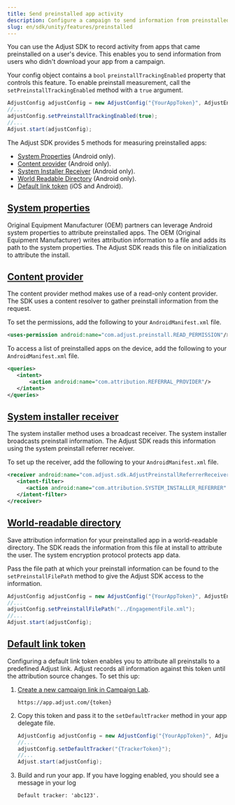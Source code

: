 ```yaml
---
title: Send preinstalled app activity
description: Configure a campaign to send information from preinstalled apps.
slug: en/sdk/unity/features/preinstalled
---
```


You can use the Adjust SDK to record activity from apps that came preinstalled on a user's device. This enables you to send information from users who didn't download your app from a campaign.

Your config object contains a `bool` `preinstallTrackingEnabled` property that controls this feature. To enable preinstall measurement, call the `setPreinstallTrackingEnabled` method with a `true` argument.

```cs
AdjustConfig adjustConfig = new AdjustConfig("{YourAppToken}", AdjustEnvironment.Sandbox, true);
//...
adjustConfig.setPreinstallTrackingEnabled(true);
//...
Adjust.start(adjustConfig);
```

The Adjust SDK provides 5 methods for measuring preinstalled apps:

-  [System Properties](#system-properties) (Android only).
-  [Content provider](#content-provider) (Android only).
-  [System Installer Receiver](#system-installer-receiver) (Android only).
-  [World Readable Directory](#world-readable-directory) (Android only).
-  [Default link token](#default-link-token) (iOS and Android).

## [System properties](system-properties)

Original Equipment Manufacturer (OEM) partners can leverage Android system properties to attribute preinstalled apps. The OEM (Original Equipment Manufacturer) writes attribution information to a file and adds its path to the system properties. The Adjust SDK reads this file on initialization to attribute the install.

## [Content provider](content-provider)

The content provider method makes use of a read-only content provider. The SDK uses a content resolver to gather preinstall information from the request.

To set the permissions, add the following to your `AndroidManifest.xml` file.

<CodeBlock title="AndroidManifest.xml">

```xml
<uses-permission android:name="com.adjust.preinstall.READ_PERMISSION"/>
```

</CodeBlock>

To access a list of preinstalled apps on the device, add the following to your `AndroidManifest.xml` file.

<CodeBlock title="AndroidManifest.xml">

```xml
<queries>
   <intent>
       <action android:name="com.attribution.REFERRAL_PROVIDER"/>
   </intent>
</queries>

```

</CodeBlock>

## [System installer receiver](system-installer-receiver)

The system installer method uses a broadcast receiver. The system installer broadcasts preinstall information. The Adjust SDK reads this information using the system preinstall referrer receiver.

To set up the receiver, add the following to your `AndroidManifest.xml` file.

<CodeBlock title="AndroidManifest.xml">

```xml
<receiver android:name="com.adjust.sdk.AdjustPreinstallReferrerReceiver">
   <intent-filter>
      <action android:name="com.attribution.SYSTEM_INSTALLER_REFERRER" />
   </intent-filter>
</receiver>

```

</CodeBlock>

## [World-readable directory](world-readable-directory)

Save attribution information for your preinstalled app in a world-readable directory. The SDK reads the information from this file at install to attribute the user. The system encryption protocol protects app data.

Pass the file path at which your preinstall information can be found to the `setPreinstallFilePath` method to give the Adjust SDK access to the information.

```cs
AdjustConfig adjustConfig = new AdjustConfig("{YourAppToken}", AdjustEnvironment.Sandbox, true);
//...
adjustConfig.setPreinstallFilePath("../EngagementFile.xml");
//...
Adjust.start(adjustConfig);
```

## [Default link token](default-link-token)

Configuring a default link token enables you to attribute all preinstalls to a predefined Adjust link. Adjust records all information against this token until the attribution source changes. To set this up:

1. [Create a new campaign link in Campaign Lab](https://help.adjust.com/en/article/links).

   ```http
   https://app.adjust.com/{token}
   ```

2. Copy this token and pass it to the `setDefaultTracker` method in your app delegate file.

   ```cs
   AdjustConfig adjustConfig = new AdjustConfig("{YourAppToken}", AdjustEnvironment.Sandbox);
   //...
   adjustConfig.setDefaultTracker("{TrackerToken}");
   //...
   Adjust.start(adjustConfig);
   ```

3. Build and run your app. If you have logging enabled, you should see a message in your log

   ```text
   Default tracker: 'abc123'.
   ```
